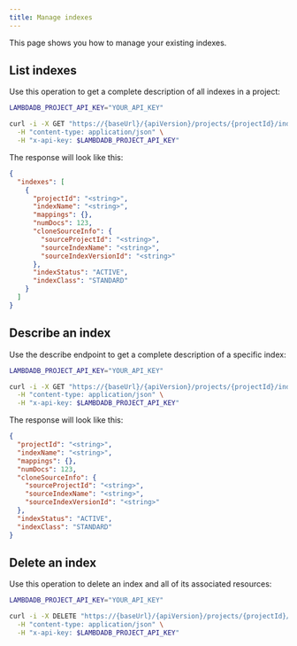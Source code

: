 ```yaml
---
title: Manage indexes
---
```


This page shows you how to manage your existing indexes.

## List indexes

Use this operation to get a complete description of all indexes in a project:

```bash
LAMBDADB_PROJECT_API_KEY="YOUR_API_KEY"

curl -i -X GET "https://{baseUrl}/{apiVersion}/projects/{projectId}/indexes" \
  -H "content-type: application/json" \
  -H "x-api-key: $LAMBDADB_PROJECT_API_KEY"
```

The response will look like this:

```json
{
  "indexes": [
    {
      "projectId": "<string>",
      "indexName": "<string>",
      "mappings": {},
      "numDocs": 123,
      "cloneSourceInfo": {
        "sourceProjectId": "<string>",
        "sourceIndexName": "<string>",
        "sourceIndexVersionId": "<string>"
      },
      "indexStatus": "ACTIVE",
      "indexClass": "STANDARD"
    }
  ]
}
```

## Describe an index

Use the describe endpoint to get a complete description of a specific index:

```bash
LAMBDADB_PROJECT_API_KEY="YOUR_API_KEY"

curl -i -X GET "https://{baseUrl}/{apiVersion}/projects/{projectId}/indexes/{indexName}" \
  -H "content-type: application/json" \
  -H "x-api-key: $LAMBDADB_PROJECT_API_KEY"
```

The response will look like this:

```json
{
  "projectId": "<string>",
  "indexName": "<string>",
  "mappings": {},
  "numDocs": 123,
  "cloneSourceInfo": {
    "sourceProjectId": "<string>",
    "sourceIndexName": "<string>",
    "sourceIndexVersionId": "<string>"
  },
  "indexStatus": "ACTIVE",
  "indexClass": "STANDARD"
}
```

## Delete an index

Use this operation to delete an index and all of its associated resources:

```bash
LAMBDADB_PROJECT_API_KEY="YOUR_API_KEY"

curl -i -X DELETE "https://{baseUrl}/{apiVersion}/projects/{projectId}/indexes/{indexName}" \
  -H "content-type: application/json" \
  -H "x-api-key: $LAMBDADB_PROJECT_API_KEY"
```
